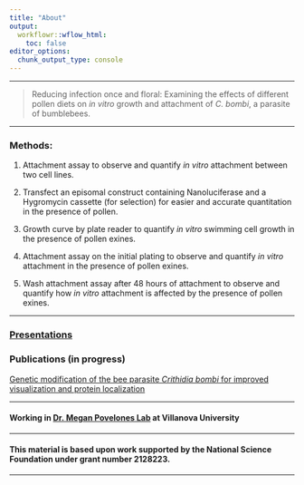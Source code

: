 ```yaml
---
title: "About"
output:
  workflowr::wflow_html:
    toc: false
editor_options:
  chunk_output_type: console
---
```



---

> Reducing infection once and floral: Examining the effects of different pollen diets on *in vitro* growth and attachment of *C. bombi*, a parasite of bumblebees.

---

### Methods:

1. Attachment assay to observe and quantify *in vitro* attachment between two cell lines.

2. Transfect an episomal construct containing Nanoluciferase and a Hygromycin cassette (for selection) for easier and accurate quantitation in the presence of pollen.

3. Growth curve by plate reader to quantify *in vitro* swimming cell growth in the presence of pollen exines.

4. Attachment assay on the initial plating to observe and quantify *in vitro* attachment in the presence of pollen exines.

5. Wash attachment assay after 48 hours of attachment to observe and quantify how *in vitro* attachment is affected by the presence of pollen exines.


---

### [Presentations](presentations.html)

### Publications (in progress)

[Genetic modification of the bee parasite *Crithidia bombi* for improved visualization and protein localization](https://www.biorxiv.org/content/10.1101/2024.01.18.576273v1)

---

#### Working in [Dr. Megan Povelones Lab](https://megpovelab.com/) at Villanova University

---

#### This material is based upon work supported by the National Science Foundation under grant number 2128223.

---



